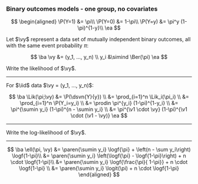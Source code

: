 ### Binary outcomes models - one group, no covariates {.smaller}

$$
\begin{aligned}
\P(Y=1) &= \pi\\
\P(Y=0) &= 1-\pi\\
\P(Y=y) &= \pi^y (1-\pi)^{1-y}\\
\ea
$$

:::{#exr-bernoulli-likelihood-one-group}

Let $\vy$ represent a data set of
mutually independent binary outcomes,
all with the same event probability $\pi$:

$$
\ba
\vy &= (y_1, ..., y_n)
\\
y_i &\simind \Ber(\pi)
\ea
$$

Write the likelihood of $\vy$.

:::

---

:::{#sol-bernoulli-likelihood-one-group}
For $\iid$ data $\vy  = (y_1, ..., y_n)$:

$$
\ba
\Lik(\pi;\vy) &= \P(\dsvn{Y}{y})
\\ &= \prod_{i=1}^n \Lik_i(\pi_i)
\\ &= \prod_{i=1}^n \P(Y_i=y_i)
\\ &= \prodin \pi^{y_i} (1-\pi)^{1-y_i}
\\
&= \pi^{\sumin y_i} (1-\pi)^{n - \sumin y_i}
\\
&= \pi^{\v1 \cdot \vy} (1-\pi)^{\v1 \cdot (\v1 - \vy)}
\ea
$$

:::

---

:::{#exr-bernoulli-loglik-one-group}

Write the log-likelihood of $\vy$.

:::

---

:::{#sol-bernoulli-loglik-one-group}

$$
\ba
\ell(\pi, \vy) &= \paren{\sumin y_i} \logf{\pi} + \left(n - \sum y_i\right) \logf{1-\pi}\\
&= \paren{\sumin y_i} \left(\logf{\pi} - \logf{1-\pi}\right) + n \cdot \logf{1-\pi}\\
&= \paren{\sumin y_i} \logf{\frac{\pi}{ 1-\pi}} + n \cdot \logf{1-\pi}
\\ &= \paren{\sumin y_i} \logit(\pi) + n \cdot \logf{1-\pi}
\end{aligned}
$$

:::
